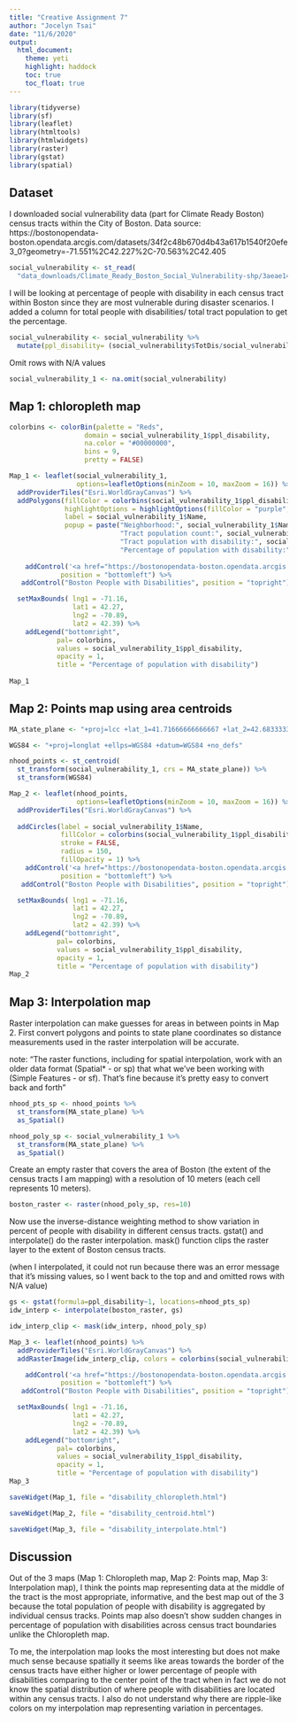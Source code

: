 ```yaml
---
title: "Creative Assignment 7"
author: "Jocelyn Tsai"
date: "11/6/2020"
output: 
  html_document:
    theme: yeti
    highlight: haddock
    toc: true
    toc_float: true
---
```

```r
library(tidyverse)
library(sf)
library(leaflet)
library(htmltools)
library(htmlwidgets)
library(raster)
library(gstat)
library(spatial)
```

## Dataset

I downloaded social vulnerability data (part for Climate Ready Boston) census tracts within the City of Boston. Data source: https://bostonopendata-boston.opendata.arcgis.com/datasets/34f2c48b670d4b43a617b1540f20efe3_0?geometry=-71.551%2C42.227%2C-70.563%2C42.405

```r
social_vulnerability <- st_read(
  "data_downloads/Climate_Ready_Boston_Social_Vulnerability-shp/3aeae140-8174-4d77-8c0e-de3ef0ce4b672020330-1-1rr22uq.veze.shp")
```

I will be looking at percentage of people with disability in each census tract within Boston since they are most vulnerable during disaster scenarios. I added a column for total people with disabilities/ total tract population to get the percentage.

```r
social_vulnerability <- social_vulnerability %>%
  mutate(ppl_disability= (social_vulnerability$TotDis/social_vulnerability$POP100_RE))
```

Omit rows with N/A values
```r
social_vulnerability_1 <- na.omit(social_vulnerability)
```


## Map 1: chloropleth map

```r
colorbins <- colorBin(palette = "Reds",
                   domain = social_vulnerability_1$ppl_disability,
                   na.color = "#00000000",
                   bins = 9,
                   pretty = FALSE)

Map_1 <- leaflet(social_vulnerability_1, 
                 options=leafletOptions(minZoom = 10, maxZoom = 16)) %>%
  addProviderTiles("Esri.WorldGrayCanvas") %>%
  addPolygons(fillColor = colorbins(social_vulnerability_1$ppl_disability), stroke = FALSE, smoothFactor=0.2, fillOpacity = 1,
              highlightOptions = highlightOptions(fillColor = "purple", fillOpacity = 0.5),
              label = social_vulnerability_1$Name,
              popup = paste("Neighborhood:", social_vulnerability_1$Name, "<br/>",
                            "Tract population count:", social_vulnerability_1$POP100_RE, "<br/>",
                            "Tract population with disability:", social_vulnerability_1$TotDis, "<br/>",
                            "Percentage of population with disability:", format(round((social_vulnerability_1$ppl_disability)*100,digits =2)),"%")) %>%
  
    addControl('<a href="https://bostonopendata-boston.opendata.arcgis.com/datasets/34f2c48b670d4b43a617b1540f20efe3_0?geometry=-71.551%2C42.227%2C-70.563%2C42.405&page=9">Data source</a>',
             position = "bottomleft") %>%
   addControl("Boston People with Disabilities", position = "topright") %>%

  setMaxBounds( lng1 = -71.16,
                lat1 = 42.27,
                lng2 = -70.89,
                lat2 = 42.39) %>%
    addLegend("bottomright",
            pal= colorbins,
            values = social_vulnerability_1$ppl_disability,
            opacity = 1,
            title = "Percentage of population with disability")
  
Map_1
```


## Map 2: Points map using area centroids


```r
MA_state_plane <- "+proj=lcc +lat_1=41.71666666666667 +lat_2=42.68333333333333 +lat_0=41 +lon_0=-71.5 +x_0=200000 +y_0=750000 +ellps=GRS80 +units=m +no_defs "

WGS84 <- "+proj=longlat +ellps=WGS84 +datum=WGS84 +no_defs"

nhood_points <- st_centroid(
  st_transform(social_vulnerability_1, crs = MA_state_plane)) %>%
  st_transform(WGS84)

Map_2 <- leaflet(nhood_points, 
                 options=leafletOptions(minZoom = 10, maxZoom = 16)) %>%
  addProviderTiles("Esri.WorldGrayCanvas") %>%
  
  addCircles(label = social_vulnerability_1$Name,
             fillColor = colorbins(social_vulnerability_1$ppl_disability),
             stroke = FALSE, 
             radius = 150, 
             fillOpacity = 1) %>% 
    addControl('<a href="https://bostonopendata-boston.opendata.arcgis.com/datasets/34f2c48b670d4b43a617b1540f20efe3_0?geometry=-71.551%2C42.227%2C-70.563%2C42.405&page=9">Data source</a>',
             position = "bottomleft") %>%
   addControl("Boston People with Disabilities", position = "topright") %>%

  setMaxBounds( lng1 = -71.16,
                lat1 = 42.27,
                lng2 = -70.89,
                lat2 = 42.39) %>%
    addLegend("bottomright",
            pal= colorbins,
            values = social_vulnerability_1$ppl_disability,
            opacity = 1,
            title = "Percentage of population with disability")
Map_2
```



 
## Map 3: Interpolation map 

Raster interpolation can make guesses for areas in between points in Map 2. First convert polygons and points to state plane coordinates so distance measurements used in the raster interpolation will be accurate. 

note: "The raster functions, including for spatial interpolation, work with an older data format (Spatial* - or sp) that what we’ve been working with (Simple Features - or sf). That’s fine because it’s pretty easy to convert back and forth" 

```r
nhood_pts_sp <- nhood_points %>%
  st_transform(MA_state_plane) %>%
  as_Spatial()

nhood_poly_sp <- social_vulnerability_1 %>%
  st_transform(MA_state_plane) %>%
  as_Spatial()
```

Create an empty raster that covers the area of Boston (the extent of the census tracts I am mapping) with a resolution of 10 meters (each cell represents 10 meters).

```r
boston_raster <- raster(nhood_poly_sp, res=10)
```

Now use the inverse-distance weighting method to show variation in percent of people with disability in different census tracts. gstat() and interpolate() do the raster interpolation. mask() function clips the raster layer to the extent of Boston census tracts. 

(when I interpolated, it could not run because there was an error message that it's missing values, so I went back to the top and and omitted rows with N/A value)

```r
gs <- gstat(formula=ppl_disability~1, locations=nhood_pts_sp)
idw_interp <- interpolate(boston_raster, gs)

idw_interp_clip <- mask(idw_interp, nhood_poly_sp)
```

```r
Map_3 <- leaflet(nhood_points) %>%
  addProviderTiles("Esri.WorldGrayCanvas") %>%
  addRasterImage(idw_interp_clip, colors = colorbins(social_vulnerability_1$ppl_disability), opacity = 0.8) %>% 

    addControl('<a href="https://bostonopendata-boston.opendata.arcgis.com/datasets/34f2c48b670d4b43a617b1540f20efe3_0?geometry=-71.551%2C42.227%2C-70.563%2C42.405&page=9">Data source</a>',
             position = "bottomleft") %>%
   addControl("Boston People with Disabilities", position = "topright") %>%

  setMaxBounds( lng1 = -71.16,
                lat1 = 42.27,
                lng2 = -70.89,
                lat2 = 42.39) %>%
    addLegend("bottomright",
            pal= colorbins,
            values = social_vulnerability_1$ppl_disability,
            opacity = 1,
            title = "Percentage of population with disability")
Map_3
```

```r
saveWidget(Map_1, file = "disability_chloropleth.html")
```

```r
saveWidget(Map_2, file = "disability_centroid.html")
```

```r
saveWidget(Map_3, file = "disability_interpolate.html")
```

## Discussion 

Out of the 3 maps (Map 1: Chloropleth map, Map 2: Points map, Map 3: Interpolation map), I think the points map representing data at the middle of the tract is the most appropriate, informative, and the best map out of the 3 because the total population of people with disability is aggregated by individual census tracks. Points map also doesn't show sudden changes in percentage of population with disabilities across census tract boundaries unlike the Chloropleth map. 

To me, the interpolation map looks the most interesting but does not make much sense because spatially it seems like areas towards the border of the census tracts have either higher or lower percentage of people with disabilities comparing to the center point of the tract when in fact we do not know the spatial distribution of where people with disabilities are located within any census tracts. I also do not understand why there are ripple-like colors on my interpolation map representing variation in percentages. 

